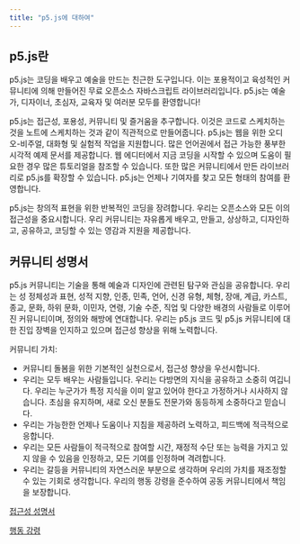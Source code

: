 ```yaml
---
title: "p5.js에 대하여"
---
```


## p5.js란

p5.js는 코딩을 배우고 예술을 만드는 친근한 도구입니다. 이는 포용적이고 육성적인 커뮤니티에 의해 만들어진 무료 오픈소스 자바스크립트 라이브러리입니다. p5.js는 예술가, 디자이너, 초심자, 교육자 및 여러분 모두를 환영합니다!

p5.js는 접근성, 포용성, 커뮤니티 및 즐거움을 추구합니다. 이것은 코드로 스케치하는 것을 노트에 스케치하는 것과 같이 직관적으로 만들어줍니다. p5.js는 웹을 위한 오디오-비주얼, 대화형 및 실험적 작업을 지원합니다. 많은 언어권에서 접근 가능한 풍부한 시각적 예제 문서를 제공합니다. 웹 에디터에서 지금 코딩을 시작할 수 있으며 도움이 필요한 경우 많은 튜토리얼을 참조할 수 있습니다. 또한 많은 커뮤니티에서 만든 라이브러리로 p5.js를 확장할 수 있습니다. p5.js는 언제나 기여자를 찾고 모든 형태의 참여를 환영합니다.

p5.js는 창의적 표현을 위한 반복적인 코딩을 장려합니다. 우리는 오픈소스와 모든 이의 접근성을 중요시합니다. 우리 커뮤니티는 자유롭게 배우고, 만들고, 상상하고, 디자인하고, 공유하고, 코딩할 수 있는 영감과 지원을 제공합니다.

## 커뮤니티 성명서

p5.js 커뮤니티는 기술을 통해 예술과 디자인에 관련된 탐구와 관심을 공유합니다. 우리는 성 정체성과 표현, 성적 지향, 인종, 민족, 언어, 신경 유형, 체형, 장애, 계급, 카스트, 종교, 문화, 하위 문화, 이민자, 연령, 기술 수준, 직업 및 다양한 배경의 사람들로 이루어진 커뮤니티이며, 정의와 해방에 연대합니다. 우리는 p5.js 코드 및 p5.js 커뮤니티에 대한 진입 장벽을 인지하고 있으며 접근성 향상을 위해 노력합니다.

커뮤니티 가치:
- 커뮤니티 돌봄을 위한 기본적인 실천으로서, 접근성 향상을 우선시합니다.
- 우리는 모두 배우는 사람들입니다. 우리는 다방면의 지식을 공유하고 소중히 여깁니다. 우리는 누군가가 특정 지식을 이미 알고 있어야 한다고 가정하거나 시사하지 않습니다. 초심을 유지하며, 새로 오신 분들도 전문가와 동등하게 소중하다고 믿습니다.
- 우리는 가능한한 언제나 도움이나 지침을 제공하려 노력하고, 피드백에 적극적으로 응합니다.
- 우리는 모든 사람들이 적극적으로 참여할 시간, 재정적 수단 또는 능력을 가지고 있지 않을 수 있음을 인정하고, 모든 기여를 인정하며 격려합니다.
- 우리는 갈등을 커뮤니티의 자연스러운 부분으로 생각하며 우리의 가치를 재조정할 수 있는 기회로 생각합니다. 우리의 행동 강령을 준수하여 공동 커뮤니티에서 책임을 보장합니다.

[접근성 성명서](https://github.com/processing/p5.js/blob/main/contributor_docs/access.md)

[행동 강령](https://github.com/processing/p5.js/blob/main/CODE_OF_CONDUCT.md)
